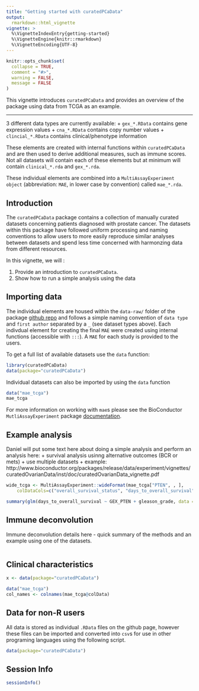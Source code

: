 ```yaml
---
title: "Getting started with curatedPCaData"
output: 
  rmarkdown::html_vignette
vignette: >
  %\VignetteIndexEntry{getting-started}
  %\VignetteEngine{knitr::rmarkdown}
  %\VignetteEncoding{UTF-8}
---
```


```r

knitr::opts_chunk$set(
  collapse = TRUE,
  comment = "#>",
  warning = FALSE,
  message = FALSE
)

```

This vignette introduces `curatedPCaData` and provides an overview of the  package using data from TCGA as an example. 

***

3 different data types are currently available: 
    + `gex_*.RData` contains gene expression values
    + `cna_*.RData` contains copy number values
    + `clincial_*.RData` contains clinical/phenotype information
    
These elements are created with internal functions within `curatedPCaData` and are then used to derive additional measures, such as immune scores. 
Not all datasets will contain each of these elements but at  minimum will contain `clinical_*.rda` and `gex_*.rda`.

These individual elements are combined into a `MultiAssayExperiment object` (abbreviation: `MAE`, in lower case by convention) called `mae_*.rda`. 


## Introduction 

The `curatedPCaData` package contains a collection of manually curated datasets concerning patients diagnosed with prostate cancer. The datasets within this package have followed uniform processing and naming conventions to allow users to more easily reproduce similar analyses between datasets and spend less time concerned with harmonzing data from different resources. 

In this vignette, we will : 

1. Provide an introduction to `curatedPCaData`. 
2. Show how to run a simple analysis using the data  

## Importing data

The individual elements are housed within the `data-raw/` folder of the package [github repo](https://github.com/Syksy/curatedPCaData) and follows a simple naming convention of `data type` and `first author` separated by a `_` (see dataset types above). 
Each indivdual element for creating the final `MAE` were created using internal functions (accessible with `:::`).
A `MAE` for each study is provided to the users. 

To get a full list of available datasets use the `data` function:
```r
library(curatedPCaData)
data(package="curatedPCaData")
```

Individual datasets can also be imported by using the `data` function

```r
data("mae_tcga")
mae_tcga
```

For more information on working with `mae`s please see the BioConductor `MutliAssayExperiment` package [documentation](https://bioconductor.org/packages/devel/bioc/vignettes/MultiAssayExperiment/inst/doc/QuickStartMultiAssay.html). 

## Example analysis

Daniel will put some text here about doing a simple analysis and perform an analysis here: 
  + survival analysis usinng alternative outcomes (BCR or mets)
  + use multiple datasets
  + example: http://www.bioconductor.org/packages/release/data/experiment/vignettes/curatedOvarianData/inst/doc/curatedOvarianData_vignette.pdf

```r

wide_tcga <- MultiAssayExperiment::wideFormat(mae_tcga["PTEN", , ],
    colDataCols=c("overall_survival_status", "days_to_overall_survival", "gleason_grade"))

summary(glm(days_to_overall_survival ~ GEX_PTEN + gleason_grade, data = wide_tcga))


```

## Immune deconvolution

Immune deconvolution details here - quick summary of the methods and an example using one of the datasets. 

```r

```

## Clinical characteristics 

```r

x <- data(package="curatedPCaData")

data("mae_tcga")
col_names <- colnames(mae_tcga@colData)


```

## Data for non-R users

All data is stored as individual `.RData` files on the github page, however these files can be imported and converted into `csv`s for use in other programing languages using the following script. 

```r

data(package="curatedPCaData")

```

## Session Info

```r

sessionInfo()

```